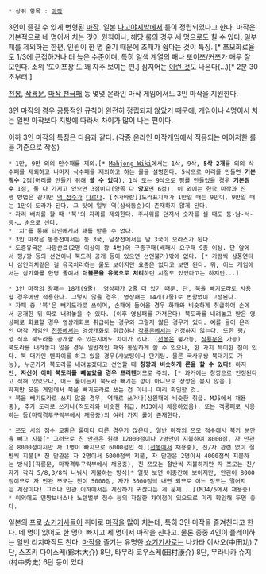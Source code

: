  * 상위 항목 : [[마작]]

3인이 즐길 수 있게 변형된 [[마작]]. 일본 [[나고야]]지방에서 룰이 정립되었다고 한다. 마작은 기본적으로 네 명이서 치는 것이 원칙이나, 해당 룰의 경우 세 명으로도 칠 수 있다. 일부 패를 제외하는 한편, 인원이 한 명 줄기 때문에 조패가 쉽다는 것이 특징. [* 쯔모화료율도 1/3에 근접하거나 더 높은 수준이며, 특히 일색 계열의 패나 또이쯔/커쯔가 매우 잘 모인다. 소위 '또이쯔장'도 꽤 자주 보이는 편.] 심지어는 [https://www.youtube.com/watch?v=sdAloNaind0 이런 것]도 나온다(...)[* 2분 30초부터.]

[[천봉#s-1|천봉]], [[작룡문]], [[마작 천극패]] 등 몇몇 온라인 마작 게임에서도 3인 마작을 지원한다. 


3인 마작의 경우 공통적인 규칙이 완전히 정립되지 않았기 때문에, 게임이나 4명이서 치는 일반 마작보다 지방에 따라서 차이가 많이 나는 편이다.

이하 3인 마작의 특징은 다음과 같다. (각종 온라인 마작게임에서 적용되는 메이저한 룰을 기준으로 작성)


 * 1만, 9만 외의 만수패를 제외.[* [http://mahjong.wikidot.com/rules:three-player-overview/ Mahjong Wiki]에서는 1삭, 9삭, '''5삭 2개'''를 외의 삭수패를 제외하고 나머지 삭수패를 제외하고 하는 룰을 설명한다. 5삭으로 머리를 만들면 '''기본점수''' 2점(머리를 만들기 위해 '''쏠 수 있다'''). 1삭 또는 9삭으로 펑를 만들었을 경우 '''기본점수''' 1점, 둘 다 가지고 있으면 3점이다(양쪽 다 '''앙꼬'''면 6점). 이 외에는 한국 마작과 진행 방법은 같지만 [http://mahjong.wikidot.com/rules:three-player-scoring/ 역 점수가] [http://mahjong.wikidot.com/rules:three-player-minimum-hand/ 다르다]. [추가바람]]도라표지패가 1만일 때는 9만이, 9만일 때는 1만이 도라가 된다. 그 탓에 일부 역(삼색동순)이 존재하지 않게 된다.
 * 자리 배치를 할 때 '북'의 자리를 제외한다. 주사위를 던져서 숫자를 셀 때도 동-남-서-동-… 순으로 센다.
 * '치'를 통해 타인에게서 패를 받을 수 없다.
 * 3인 마작은 동풍전에서는 동 3국, 남장전에서는 남 3국이 오라스가 된다.
 * 도중유국은 사깡산료(2명 이상이 깡 4번)와 구종구패(배패시 요구패 9종 이상. 단 앞에서 펑/깡 등의 선언이나 북도라 공개 등이 있으면 선언불가)밖에 없다. [* 가끔씩 삼풍연타나 삼인리치같은 걸 유국처리하는 룰도 보이지만 요즘은 없다고 보면 된다. 뭐, 어느 게임에서는 삼가화를 한명 줄여서 '''더블론을 유국으로 처리'''하던 시절도 있었다고는 하지만...]

 * 3인 마작의 왕패는 18개(9줄). 영상패가 2줄 더 있기 때문. 단, 북을 빼기도라로 사용할 경우에만 적용한다. 그렇지 않을 경우, 영상패는 14개(7줄)로 변함없이 고정된다.
 * 자패 중 '북'은 빼기도라로 쓰이며, 손패에 들어올 경우 화패와 비슷하게 취급하여 손에서 공개한 뒤 따로 내려놓을 수 있다. (이후 영상패를 가져온다) 북도라를 내려놓고 받은 영상패로 화료할 경우 영상개화로 취급하는 경우와 그렇지 않은 경우가 있다. 예를 들어 온라인 마작 게임인 [[천봉#s-1|천봉]]에서는 영상개화로 취급하나 [[작룡문]]에서는 인정하지 않는다. 또한 펑/깡 직후 북도라를 공개할 수 있는지에도 차이가 있다. ([[천봉#s-1|천봉]]은 불가능, [[작룡문]]은 가능)
 북도라를 내려놓지 않을 경우 일반적인 패와 동일하게 쓸 수 있으나, 한 가지 특이한 점이 있다. 북 대기인 텐파이를 하고 있을 경우(샤보팅이나 단기팅. 물론 국사무쌍 북대기도 가능), 누군가가 북도라를 내려놓겠다고 선언할 때 '''창깡과 비슷하게 론을 할 수 있다!''' 하지만, '''자신이 이미 북도라를 빼놓았을 경우 프리텐'''이므로 주의. [* 과거에는 창깡으로 인정된다고 적혀 있었으나, 어느 룰이든지 북도라 빼기는 깡이 아니므로 창깡은 붙지 않음.]
 하지만 모든 게임에서 북을 빼기도라로 쓰는 건 아니니 미리 확인할 것.
 * 북을 빼기도라로 쓰지 않을 경우, 역패로 쓰거나(삼원패와 비슷한 취급. MJ5에서 채용중), 추가 도라로 쓰거나(적도라와 비슷한 취급. MJ3에서 채용하였음), 또는 객풍패로 사용하는 등(마작격투구락부에서 채용중)의 여러 가지 룰이 존재한다.

 * 쯔모 시의 점수 교환은 룰마다 다른 경우가 많은데, 일반 마작의 쯔모 점수에서 북가 분만을 빼고 지불[* 그러므로 친 만관은 원래 12000점이나 2명만이 지불하여 8000점, 자 만관은 8000점이지만 자 1명이 빠지므로 6000점인 식]([[천봉#s-1|천봉]]에서 채용중), 친/자 관련 없이 절반씩 지불[* 친 만관은 자 2명이서 6000점씩 지불, 자 만관은 2명이서 4000점씩 지불하는 방식](작룡문, 마작격투구락부에서 채용중), 친 쯔모는 절반씩 지불하지만 자 쯔모는 친/자가 각각 5/8,3/8씩 나눠서 지불하는 방식[* 얼핏 보면 어중간해 보이지만, 만관이 8000점이므로 자 만관 쯔모는 친이 5000점, 자가 3000점씩 내면 되므로 어느 정도는 떨어지는 계산이다! 그러나 만관 이하에서는 계산하기 귀찮다는 게 문제...](MJ4/5에서 채용중)
 * 이외에도 연짱보너스나 노텐벌부 점수 등의 자잘한 차이점이 있으므로 미리 확인해 두면 좋다.

일본의 프로 [[쇼기]]기사들이 취미로 [[마작]]을 많이 치는데, 특히 3인 마작을 즐겨친다고 한다. 네 명이 있어도 한 명이 빠지고 세 명이서 마작을 친다고. 물론 종종 4인이 플레이하는 일반 리치마작도 친다. [[마작]]을 즐기는 유명한 [[쇼기]]기사로는 나카타 이사오(中田功) 7단, 스즈키 다이스케(鈴木大介) 8단, 타무라 코우스케(田村康介) 8단, 무라나카 슈지(村中秀史) 6단 등이 있다.
